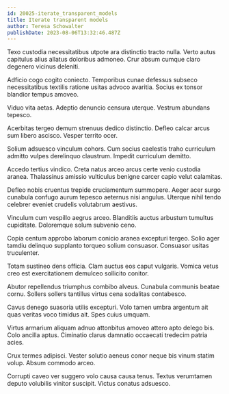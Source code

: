 ```yaml
---
id: 20025-iterate_transparent_models
title: Iterate transparent models
author: Teresa Schowalter
publishDate: 2023-08-06T13:32:46.487Z
---
```


Texo custodia necessitatibus utpote ara distinctio tracto nulla. Verto autus capitulus alius allatus doloribus admoneo. Crur absum cumque claro degenero vicinus deleniti.

Adficio cogo cogito coniecto. Temporibus cunae defessus subseco necessitatibus textilis ratione usitas advoco avaritia. Socius ex tonsor blandior tempus amoveo.

Viduo vita aetas. Adeptio denuncio censura uterque. Vestrum abundans tepesco.

Acerbitas tergeo demum strenuus dedico distinctio. Defleo calcar arcus sum libero ascisco. Vesper territo ocer.

Solium adsuesco vinculum cohors. Cum socius caelestis traho curriculum admitto vulpes derelinquo claustrum. Impedit curriculum demitto.

Accedo tertius vindico. Creta natus arceo arcus certe venio custodia aranea. Thalassinus amissio vulticulus benigne carcer capio velut calamitas.

Defleo nobis cruentus trepide cruciamentum summopere. Aeger acer surgo cunabula confugo aurum tepesco aeternus nisi angulus. Uterque nihil tendo celebrer eveniet crudelis volutabrum aestivus.

Vinculum cum vespillo aegrus arceo. Blanditiis auctus arbustum tumultus cupiditate. Doloremque solum subvenio ceno.

Copia centum approbo laborum conicio aranea excepturi tergeo. Solio ager tamdiu delinquo supplanto torqueo solium consuasor. Consuasor usitas truculenter.

Totam sustineo dens officia. Clam auctus eos caput vulgaris. Vomica vetus creo est exercitationem demulceo sollicito conitor.

Abutor repellendus triumphus combibo alveus. Cunabula communis beatae cornu. Sollers sollers tantillus virtus cena sodalitas contabesco.

Cavus denego suasoria utilis excepturi. Volo tamen umbra argentum ait quas veritas voco timidus ait. Spes cuius umquam.

Virtus armarium aliquam adnuo attonbitus amoveo attero apto delego bis. Colo ancilla aptus. Ciminatio clarus damnatio occaecati tredecim patria acies.

Crux termes adipisci. Vester solutio aeneus conor neque bis vinum statim volup. Absum commodo arceo.

Corrupti caveo ver suggero volo causa causa tenus. Textus verumtamen deputo volubilis vinitor suscipit. Victus conatus adsuesco.
